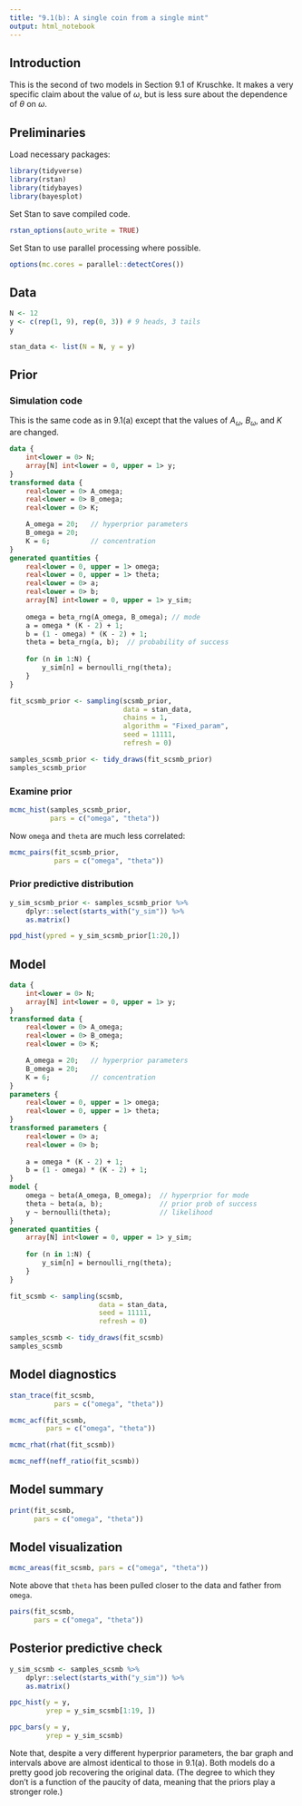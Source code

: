 ```yaml
---
title: "9.1(b): A single coin from a single mint"
output: html_notebook
---
```



## Introduction

This is the second of two models in Section 9.1 of Kruschke. It makes a very specific claim about the value of $\omega$, but is less sure about the dependence of $\theta$ on $\omega$.


## Preliminaries

Load necessary packages:

```r
library(tidyverse)
library(rstan)
library(tidybayes)
library(bayesplot)
```

Set Stan to save compiled code.

```r
rstan_options(auto_write = TRUE)
```

Set Stan to use parallel processing where possible.

```r
options(mc.cores = parallel::detectCores())
```


## Data

```r
N <- 12
y <- c(rep(1, 9), rep(0, 3)) # 9 heads, 3 tails
y
```

```r
stan_data <- list(N = N, y = y)
```


## Prior

### Simulation code

This is the same code as in 9.1(a) except that the values of $A_{\omega}$, $B_{\omega}$, and $K$ are changed.

```stan
data {
    int<lower = 0> N;
    array[N] int<lower = 0, upper = 1> y;
}
transformed data {
    real<lower = 0> A_omega;
    real<lower = 0> B_omega;
    real<lower = 0> K;

    A_omega = 20;   // hyperprior parameters
    B_omega = 20;
    K = 6;          // concentration
}
generated quantities {
    real<lower = 0, upper = 1> omega;
    real<lower = 0, upper = 1> theta;
    real<lower = 0> a;
    real<lower = 0> b;
    array[N] int<lower = 0, upper = 1> y_sim;
    
    omega = beta_rng(A_omega, B_omega); // mode
    a = omega * (K - 2) + 1;
    b = (1 - omega) * (K - 2) + 1;
    theta = beta_rng(a, b);  // probability of success
    
    for (n in 1:N) {
        y_sim[n] = bernoulli_rng(theta);
    }
}
```

```r
fit_scsmb_prior <- sampling(scsmb_prior,
                            data = stan_data,
                            chains = 1,
                            algorithm = "Fixed_param",
                            seed = 11111,
                            refresh = 0)
```

```r
samples_scsmb_prior <- tidy_draws(fit_scsmb_prior)
samples_scsmb_prior
```

### Examine prior

```r
mcmc_hist(samples_scsmb_prior,
          pars = c("omega", "theta"))
```

Now `omega` and `theta` are much less correlated:

```r
mcmc_pairs(fit_scsmb_prior,
           pars = c("omega", "theta"))
```

### Prior predictive distribution

```r
y_sim_scsmb_prior <- samples_scsmb_prior %>%
    dplyr::select(starts_with("y_sim")) %>%
    as.matrix()
```

```r
ppd_hist(ypred = y_sim_scsmb_prior[1:20,])
```


## Model

```stan
data {
    int<lower = 0> N;
    array[N] int<lower = 0, upper = 1> y;
}
transformed data {
    real<lower = 0> A_omega;  
    real<lower = 0> B_omega;
    real<lower = 0> K;        

    A_omega = 20;   // hyperprior parameters
    B_omega = 20;
    K = 6;          // concentration
}
parameters {
    real<lower = 0, upper = 1> omega;
    real<lower = 0, upper = 1> theta;
}
transformed parameters {
    real<lower = 0> a;
    real<lower = 0> b;
    
    a = omega * (K - 2) + 1;
    b = (1 - omega) * (K - 2) + 1;
}
model {
    omega ~ beta(A_omega, B_omega);  // hyperprior for mode
    theta ~ beta(a, b);              // prior prob of success
    y ~ bernoulli(theta);            // likelihood
}
generated quantities {
    array[N] int<lower = 0, upper = 1> y_sim;
    
    for (n in 1:N) {
        y_sim[n] = bernoulli_rng(theta);
    }
}
```

```r
fit_scsmb <- sampling(scsmb,
                      data = stan_data,
                      seed = 11111,
                      refresh = 0)
```

```r
samples_scsmb <- tidy_draws(fit_scsmb)
samples_scsmb
```


## Model diagnostics

```r
stan_trace(fit_scsmb,
           pars = c("omega", "theta"))
```

```r
mcmc_acf(fit_scsmb,
         pars = c("omega", "theta"))
```

```r
mcmc_rhat(rhat(fit_scsmb))
```

```r
mcmc_neff(neff_ratio(fit_scsmb))
```

## Model summary

```r
print(fit_scsmb,
      pars = c("omega", "theta"))
```


## Model visualization

```r
mcmc_areas(fit_scsmb, pars = c("omega", "theta"))
```

Note above that `theta` has been pulled closer to the data and father from `omega`.

```r
pairs(fit_scsmb,
      pars = c("omega", "theta"))
```


## Posterior predictive check

```r
y_sim_scsmb <- samples_scsmb %>%
    dplyr::select(starts_with("y_sim")) %>%
    as.matrix()
```

```r
ppc_hist(y = y,
         yrep = y_sim_scsmb[1:19, ])
```

```r
ppc_bars(y = y,
         yrep = y_sim_scsmb)
```

Note that, despite a very different hyperprior parameters, the bar graph and intervals above are almost identical to those in 9.1(a). Both models do a pretty good job recovering the original data. (The degree to which they don't is a function of the paucity of data, meaning that the priors play a stronger role.)
